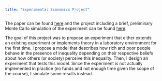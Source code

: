 ```yaml
---
title: "Experimental Economics Project"
---
```


The paper can be found [here](grad_school/828Paper.html) and the project
including a brief, preliminary Monte Carlo simulation of the experiment can be
found [here](https://github.com/timschulz91/econ828project).

The goal of this project was to propose an experiment that either extends an
existing experiment or implements theory in a laboratory environment for the
first time. I propose a model that describes how rich and poor people behave in 
the presence of inequality depending on their respective beliefs about how
others (or society) perceive this inequality. Then, I design an experiment that
tests this model. Since the experiment is not actually implemented in practice
(no funds and not enough time given the scope of the course), I simulate some
results instead.